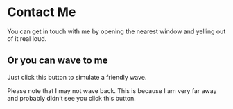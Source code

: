 
# Contact Me

You can get in touch with me by opening the nearest window and yelling out of it real loud.

## Or you can wave to me


Just click this button to simulate a friendly wave.

<Wave />

Please note that I may not wave back. This is because I am very far away and probably didn’t see you click this button.
